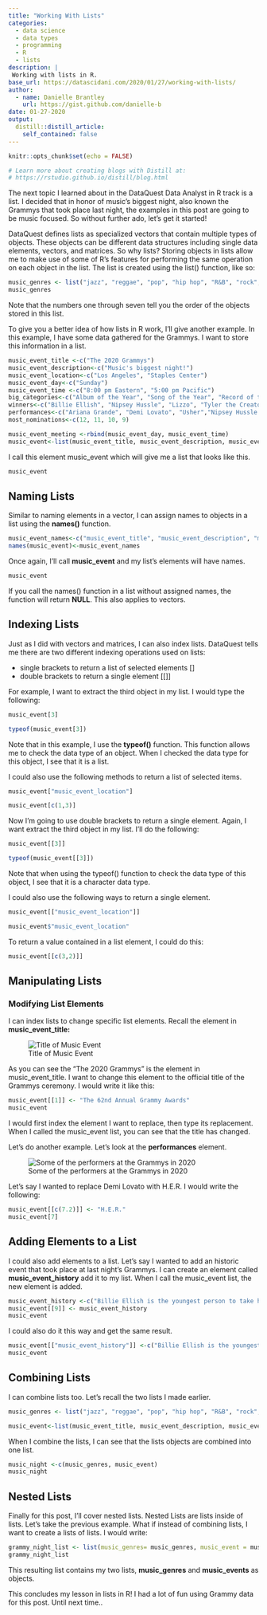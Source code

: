 ```yaml
---
title: "Working With Lists"
categories:
  - data science 
  - data types
  - programming
  - R
  - lists
description: |
 Working with lists in R.
base_url: https://datascidani.com/2020/01/27/working-with-lists/
author:
  - name: Danielle Brantley
    url: https://gist.github.com/danielle-b
date: 01-27-2020
output:
  distill::distill_article:
    self_contained: false
---
```

<style>
    pre code {
      white-space: pre-wrap;
    }
</style>

```r
knitr::opts_chunk$set(echo = FALSE)

# Learn more about creating blogs with Distill at:
# https://rstudio.github.io/distill/blog.html

```

The next topic I learned about in the DataQuest Data Analyst in R track is a list. I decided that in honor of music’s biggest night, also known the Grammys that took place last night, the examples in this post are going to be music focused. So without further ado, let’s get it started!

DataQuest defines lists as specialized vectors that contain multiple types of objects. These objects can be different data structures including single data elements, vectors, and matrices. So why lists? Storing objects in lists allow me to make use of some of R’s features for performing the same operation on each object in the list. The list is created using the list() function, like so:

```r
music_genres <- list("jazz", "reggae", "pop", "hip hop", "R&B", "rock", "country")
music_genres
```

Note that the numbers one through seven tell you the order of the objects stored in this list.

To give you a better idea of how lists in R work, I’ll give another example. In this example, I have some data gathered for the Grammys. I want to store this information in a list.

```r
music_event_title <-c("The 2020 Grammys")
music_event_description<-c("Music's biggest night!")
music_event_location<-c("Los Angeles", "Staples Center")
music_event_day<-c("Sunday")
music_event_time <-c("8:00 pm Eastern", "5:00 pm Pacific")
big_categories<-c("Album of the Year", "Song of the Year", "Record of the Year", "Best New Artist")
winners<-c("Billie Ellish", "Nipsey Hussle", "Lizzo", "Tyler the Creator", "Beyonce", "PJ Morton")
performances<-c("Ariana Grande", "Demi Lovato", "Usher","Nipsey Hussle Tribute", "Gary Clark Jr", "Nas", "Lil Nas X" )
most_nominations<-c(12, 11, 10, 9)

music_event_meeting <-rbind(music_event_day, music_event_time)
music_event<-list(music_event_title, music_event_description, music_event_location, music_event_meeting, big_categories, winners, performances, most_nominations)
```

I call this element music_event which will give me a list that looks like this.

```r
music_event
```

## Naming Lists

Similar to naming elements in a vector, I can assign names to objects in a list using the **names()** function.

```r
music_event_names<-c("music_event_title", "music_event_description", "music_event_location", "music_event_meeting", "big_categories", "winners", "performances", "most_nominations")
names(music_event)<-music_event_names
```

Once again, I’ll call **music_event** and my list’s elements will have names.

```r
music_event
```

If you call the names() function in a list without assigned names, the function will return **NULL**. This also applies to vectors.

## Indexing Lists
 Just as I did with vectors and matrices, I can also index lists. DataQuest tells me there are two different indexing operations used on lists:

- single brackets to return a list of selected elements []
- double brackets to return a single element [[]]

For example, I want to extract the third object in my list. I would type the following:

```r
music_event[3]
```

```r
typeof(music_event[3])
```

Note that in this example, I use the **typeof()** function. This function allows me to check the data type of an object. When I checked the data type for this object, I see that it is a list.

I could also use the following methods to return a list of selected items.

```r
music_event["music_event_location"]
```

```r
music_event[c(1,3)]
```

Now I’m going to use double brackets to return a single element. Again, I want extract the third object in my list. I’ll do the following:

```r
music_event[[3]]
```

```r
typeof(music_event[[3]])
```

Note that when using the typeof() function to check the data type of this object, I see that it is a character data type.

I could also use the following ways to return a single element.

```r
music_event[["music_event_location"]]
```

```r
music_event$"music_event_location"
```

To return a value contained in a list element, I could do this:

```r
music_event[[c(3,2)]]
```

## Manipulating Lists

### Modifying List Elements

I can index lists to change specific list elements. Recall the element in **music_event_title:**

![Title of Music Event](music_event_title.png)

As you can see the “The 2020 Grammys” is the element in music_event_title. I want to change this element to the official title of the Grammys ceremony. I would write it like this:

```r
music_event[[1]] <- "The 62nd Annual Grammy Awards"
music_event
```

I would first index the element I want to replace, then type its replacement. When I called the music_event list, you can see that the title has changed.

Let’s do another example. Let’s look at the **performances** element.

![Some of the performers at the Grammys in 2020](performances.png)

Let’s say I wanted to replace Demi Lovato with H.E.R. I would write the following:

```r
music_event[[c(7.2)]] <- "H.E.R."
music_event[7]
```

## Adding Elements to a List

I could also add elements to a list. Let’s say I wanted to add an historic event that took place at last night’s Grammys. I can create an element called **music_event_history** add it to my list. When I call the music_event list, the new element is added.

```r
music_event_history <-c("Billie Ellish is the youngest person to take home awards in each of the four major categories.")
music_event[[9]] <- music_event_history
music_event
```

I could also do it this way and get the same result.

```r
music_event[["music_event_history"]] <-c("Billie Ellish is the youngest person to take home awards in each of the four major categories.")
music_event
```

## Combining Lists

I can combine lists too. Let’s recall the two lists I made earlier.

```r
music_genres <- list("jazz", "reggae", "pop", "hip hop", "R&B", "rock", "country")

music_event<-list(music_event_title, music_event_description, music_event_location, music_event_meeting, big_categories, winners, performances, most_nominations)
```

When I combine the lists, I can see that the lists objects are combined into one list.

```r
music_night <-c(music_genres, music_event)
music_night
```

## Nested Lists

Finally for this post, I’ll cover nested lists. Nested Lists are lists inside of lists. Let’s take the previous example. What if instead of combining lists, I want to create a lists of lists. I would write:

```r
grammy_night_list <- list(music_genres= music_genres, music_event = music_event)
grammy_night_list
```

This resulting list contains my two lists, **music_genres** and **music_events** as objects.

This concludes my lesson in lists in R! I had a lot of fun using Grammy data for this post. Until next time..